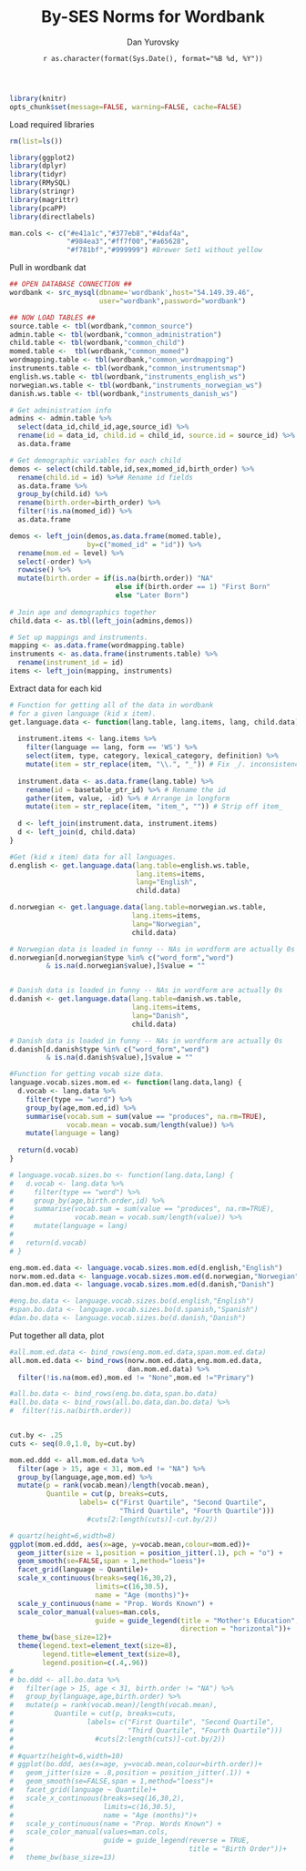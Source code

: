 % By-SES Norms for Wordbank
% Dan Yurovsky
% `r as.character(format(Sys.Date(), format="%B %d, %Y"))`

```r
library(knitr)
opts_chunk$set(message=FALSE, warning=FALSE, cache=FALSE)
```
Load required libraries
```r
rm(list=ls())

library(ggplot2)
library(dplyr)
library(tidyr)
library(RMySQL)
library(stringr)
library(magrittr)
library(pcaPP)
library(directlabels)

man.cols <- c("#e41a1c","#377eb8","#4daf4a",
              "#984ea3","#ff7f00","#a65628",
              "#f781bf","#999999") #Brewer Set1 without yellow
```

Pull in wordbank dat
```r
## OPEN DATABASE CONNECTION ##
wordbank <- src_mysql(dbname='wordbank',host="54.149.39.46",
                      user="wordbank",password="wordbank")

## NOW LOAD TABLES ##
source.table <- tbl(wordbank,"common_source")
admin.table <- tbl(wordbank,"common_administration")
child.table <- tbl(wordbank,"common_child")
momed.table <-  tbl(wordbank,"common_momed")
wordmapping.table <- tbl(wordbank,"common_wordmapping")
instruments.table <- tbl(wordbank,"common_instrumentsmap")
english.ws.table <- tbl(wordbank,"instruments_english_ws")
norwegian.ws.table <- tbl(wordbank,"instruments_norwegian_ws")
danish.ws.table <- tbl(wordbank,"instruments_danish_ws")

# Get administration info
admins <- admin.table %>%
  select(data_id,child_id,age,source_id) %>%
  rename(id = data_id, child.id = child_id, source.id = source_id) %>%
  as.data.frame

# Get demographic variables for each child
demos <- select(child.table,id,sex,momed_id,birth_order) %>%
  rename(child.id = id) %>%# Rename id fields 
  as.data.frame %>%
  group_by(child.id) %>%
  rename(birth.order=birth_order) %>%
  filter(!is.na(momed_id)) %>%
  as.data.frame

demos <- left_join(demos,as.data.frame(momed.table),
                   by=c("momed_id" = "id")) %>%
  rename(mom.ed = level) %>%
  select(-order) %>%
  rowwise() %>%
  mutate(birth.order = if(is.na(birth.order)) "NA"
                          else if(birth.order == 1) "First Born"
                          else "Later Born")
        
# Join age and demographics together
child.data <- as.tbl(left_join(admins,demos))

# Set up mappings and instruments.
mapping <- as.data.frame(wordmapping.table)
instruments <- as.data.frame(instruments.table) %>%
  rename(instrument_id = id)
items <- left_join(mapping, instruments)
```

Extract data for each kid
```r
# Function for getting all of the data in wordbank 
# for a given language (kid x item).
get.language.data <- function(lang.table, lang.items, lang, child.data) {
  
  instrument.items <- lang.items %>% 
    filter(language == lang, form == 'WS') %>%
    select(item, type, category, lexical_category, definition) %>%
    mutate(item = str_replace(item, "\\.", "_")) # Fix _/. inconsistencies
  
  instrument.data <- as.data.frame(lang.table) %>%
    rename(id = basetable_ptr_id) %>% # Rename the id
    gather(item, value, -id) %>% # Arrange in longform
    mutate(item = str_replace(item, "item_", "")) # Strip off item_ 
  
  d <- left_join(instrument.data, instrument.items)
  d <- left_join(d, child.data)
}

#Get (kid x item) data for all languages.
d.english <- get.language.data(lang.table=english.ws.table, 
                               lang.items=items, 
                               lang="English",
                               child.data)

d.norwegian <- get.language.data(lang.table=norwegian.ws.table, 
                              lang.items=items, 
                              lang="Norwegian",
                              child.data)

# Norwegian data is loaded in funny -- NAs in wordform are actually 0s
d.norwegian[d.norwegian$type %in% c("word_form","word")
         & is.na(d.norwegian$value),]$value = ""


# Danish data is loaded in funny -- NAs in wordform are actually 0s
d.danish <- get.language.data(lang.table=danish.ws.table, 
                              lang.items=items, 
                              lang="Danish",
                              child.data)

# Danish data is loaded in funny -- NAs in wordform are actually 0s
d.danish[d.danish$type %in% c("word_form","word")
         & is.na(d.danish$value),]$value = ""

#Function for getting vocab size data.
language.vocab.sizes.mom.ed <- function(lang.data,lang) {
  d.vocab <- lang.data %>%
    filter(type == "word") %>%
    group_by(age,mom.ed,id) %>%
    summarise(vocab.sum = sum(value == "produces", na.rm=TRUE),
              vocab.mean = vocab.sum/length(value)) %>%
    mutate(language = lang)
  
  return(d.vocab)
}

# language.vocab.sizes.bo <- function(lang.data,lang) {
#   d.vocab <- lang.data %>%
#     filter(type == "word") %>%
#     group_by(age,birth.order,id) %>%
#     summarise(vocab.sum = sum(value == "produces", na.rm=TRUE),
#               vocab.mean = vocab.sum/length(value)) %>%
#     mutate(language = lang)
#   
#   return(d.vocab)
# }

eng.mom.ed.data <- language.vocab.sizes.mom.ed(d.english,"English")
norw.mom.ed.data <- language.vocab.sizes.mom.ed(d.norwegian,"Norwegian")
dan.mom.ed.data <- language.vocab.sizes.mom.ed(d.danish,"Danish")

#eng.bo.data <- language.vocab.sizes.bo(d.english,"English")
#span.bo.data <- language.vocab.sizes.bo(d.spanish,"Spanish")
#dan.bo.data <- language.vocab.sizes.bo(d.danish,"Danish")
```

Put together all data, plot
```r
#all.mom.ed.data <- bind_rows(eng.mom.ed.data,span.mom.ed.data)
all.mom.ed.data <- bind_rows(norw.mom.ed.data,eng.mom.ed.data,
                             dan.mom.ed.data) %>%
  filter(!is.na(mom.ed),mom.ed != "None",mom.ed !="Primary")

#all.bo.data <- bind_rows(eng.bo.data,span.bo.data)
#all.bo.data <- bind_rows(all.bo.data,dan.bo.data) %>%
#  filter(!is.na(birth.order))


cut.by <- .25
cuts <- seq(0.0,1.0, by=cut.by)

mom.ed.ddd <- all.mom.ed.data %>% 
  filter(age > 15, age < 31, mom.ed != "NA") %>%
  group_by(language,age,mom.ed) %>%
  mutate(p = rank(vocab.mean)/length(vocab.mean),
         Quantile = cut(p, breaks=cuts, 
                 labels= c("First Quartile", "Second Quartile",
                           "Third Quartile", "Fourth Quartile")))
                   #cuts[2:length(cuts)]-cut.by/2))

# quartz(height=6,width=8)
ggplot(mom.ed.ddd, aes(x=age, y=vocab.mean,colour=mom.ed))+
  geom_jitter(size = 1,position = position_jitter(.1), pch = "o") +
  geom_smooth(se=FALSE,span = 1,method="loess")+
  facet_grid(language ~ Quantile)+
  scale_x_continuous(breaks=seq(16,30,2),
                     limits=c(16,30.5),
                     name = "Age (months)")+
  scale_y_continuous(name = "Prop. Words Known") +
  scale_color_manual(values=man.cols,
                     guide = guide_legend(title = "Mother's Education",
                                          direction = "horizontal"))+
  theme_bw(base_size=12)+
  theme(legend.text=element_text(size=8),
        legend.title=element_text(size=8),
        legend.position=c(.4,.96))
# 
# bo.ddd <- all.bo.data %>% 
#   filter(age > 15, age < 31, birth.order != "NA") %>%
#   group_by(language,age,birth.order) %>%
#   mutate(p = rank(vocab.mean)/length(vocab.mean),
#          Quantile = cut(p, breaks=cuts, 
#                  labels= c("First Quartile", "Second Quartile",
#                            "Third Quartile", "Fourth Quartile")))
#                    #cuts[2:length(cuts)]-cut.by/2))
# 
# #quartz(height=6,width=10)
# ggplot(bo.ddd, aes(x=age, y=vocab.mean,colour=birth.order))+
#   geom_jitter(size = .8,position = position_jitter(.1)) +
#   geom_smooth(se=FALSE,span = 1,method="loess")+
#   facet_grid(language ~ Quantile)+
#   scale_x_continuous(breaks=seq(16,30,2),
#                      limits=c(16,30.5),
#                      name = "Age (months)")+
#   scale_y_continuous(name = "Prop. Words Known") +
#   scale_color_manual(values=man.cols,
#                      guide = guide_legend(reverse = TRUE,
#                                           title = "Birth Order"))+
#   theme_bw(base_size=13)
```
